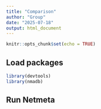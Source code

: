 ```yaml
---
title: "Comparison"
author: "Group"
date: "2025-07-18"
output: html_document
---
```


```r
knitr::opts_chunk$set(echo = TRUE)
```

## Load packages

```r
library(devtools)
library(nmadb)
```

## Run Netmeta


```r

```
